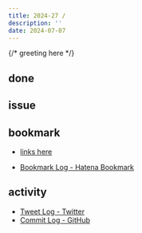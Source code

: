 ```yaml
---
title: 2024-27 / 
description: ''
date: 2024-07-07
---
```


{/* greeting here */}

## done

### 

## issue

### 

## bookmark

- [links here]()


- [Bookmark Log - Hatena Bookmark](https://b.hatena.ne.jp/Ryo_K/bookmark)

## activity

<Tweet tweetLink="" />
<Instagram instagramId="" />
<YouTube youTubeId="" />

- [Tweet Log - Twitter](https://twitter.com/search?q=(from%3Alegnoh)%20until%3A2024-07-07%20since%3A2024-07-01%20-filter%3Areplies&src=typed_query)
- [Commit Log - GitHub](https://github.com/legnoh?tab=overview&from=2024-07-01&to=2024-07-07)
